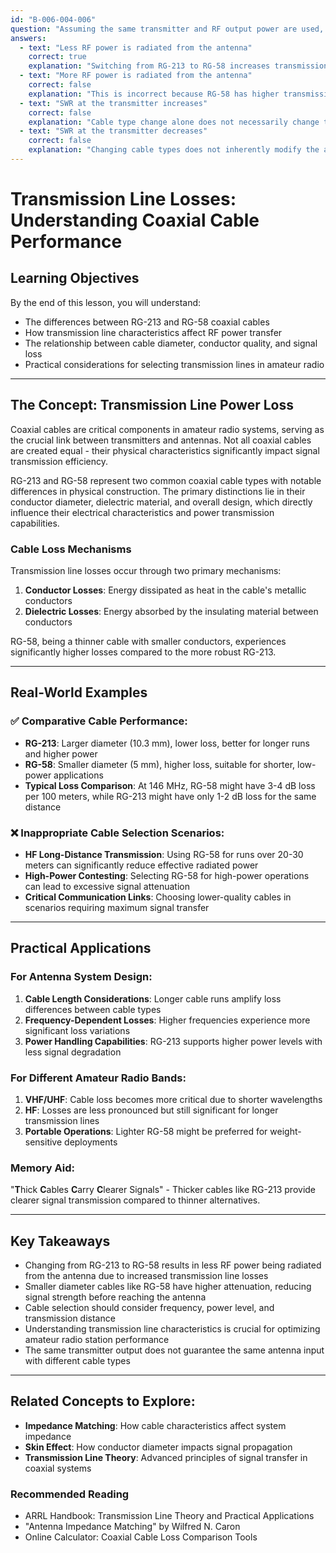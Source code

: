 ```yaml
---
id: "B-006-004-006"
question: "Assuming the same transmitter and RF output power are used, what is the effect of changing the transmission line from RG-213 coaxial cable to RG-58?"
answers:
  - text: "Less RF power is radiated from the antenna"
    correct: true
    explanation: "Switching from RG-213 to RG-58 increases transmission line losses, which means less RF power reaches the antenna. RG-58 has a smaller conductor diameter and higher attenuation per meter compared to RG-213, resulting in more signal energy being converted to heat within the cable before reaching the antenna."
  - text: "More RF power is radiated from the antenna"
    correct: false
    explanation: "This is incorrect because RG-58 has higher transmission line losses compared to RG-213, which means less power will actually reach the antenna. The thinner, higher-loss cable will reduce the RF power transferred to the radiating element."
  - text: "SWR at the transmitter increases"
    correct: false
    explanation: "Cable type change alone does not necessarily change the antenna's impedance or system SWR. The SWR depends on the antenna's characteristics and impedance match, not solely on the transmission line's physical properties."
  - text: "SWR at the transmitter decreases"
    correct: false
    explanation: "Changing cable types does not inherently modify the antenna's impedance or system matching. The SWR remains primarily dependent on the antenna's design and installation characteristics."
---
```


# Transmission Line Losses: Understanding Coaxial Cable Performance

## Learning Objectives
By the end of this lesson, you will understand:
- The differences between RG-213 and RG-58 coaxial cables
- How transmission line characteristics affect RF power transfer
- The relationship between cable diameter, conductor quality, and signal loss
- Practical considerations for selecting transmission lines in amateur radio

---

## The Concept: Transmission Line Power Loss

Coaxial cables are critical components in amateur radio systems, serving as the crucial link between transmitters and antennas. Not all coaxial cables are created equal - their physical characteristics significantly impact signal transmission efficiency.

RG-213 and RG-58 represent two common coaxial cable types with notable differences in physical construction. The primary distinctions lie in their conductor diameter, dielectric material, and overall design, which directly influence their electrical characteristics and power transmission capabilities.

### Cable Loss Mechanisms

Transmission line losses occur through two primary mechanisms:
1. **Conductor Losses**: Energy dissipated as heat in the cable's metallic conductors
2. **Dielectric Losses**: Energy absorbed by the insulating material between conductors

RG-58, being a thinner cable with smaller conductors, experiences significantly higher losses compared to the more robust RG-213.

---

## Real-World Examples

### ✅ Comparative Cable Performance:
- **RG-213**: Larger diameter (10.3 mm), lower loss, better for longer runs and higher power
- **RG-58**: Smaller diameter (5 mm), higher loss, suitable for shorter, low-power applications
- **Typical Loss Comparison**: At 146 MHz, RG-58 might have 3-4 dB loss per 100 meters, while RG-213 might have only 1-2 dB loss for the same distance

### ❌ Inappropriate Cable Selection Scenarios:
- **HF Long-Distance Transmission**: Using RG-58 for runs over 20-30 meters can significantly reduce effective radiated power
- **High-Power Contesting**: Selecting RG-58 for high-power operations can lead to excessive signal attenuation
- **Critical Communication Links**: Choosing lower-quality cables in scenarios requiring maximum signal transfer

---

## Practical Applications

### For Antenna System Design:
1. **Cable Length Considerations**: Longer cable runs amplify loss differences between cable types
2. **Frequency-Dependent Losses**: Higher frequencies experience more significant loss variations
3. **Power Handling Capabilities**: RG-213 supports higher power levels with less signal degradation

### For Different Amateur Radio Bands:
1. **VHF/UHF**: Cable loss becomes more critical due to shorter wavelengths
2. **HF**: Losses are less pronounced but still significant for longer transmission lines
3. **Portable Operations**: Lighter RG-58 might be preferred for weight-sensitive deployments

### Memory Aid:
"**T**hick **C**ables **C**arry **C**learer Signals" - Thicker cables like RG-213 provide clearer signal transmission compared to thinner alternatives.

---

## Key Takeaways

- Changing from RG-213 to RG-58 results in less RF power being radiated from the antenna due to increased transmission line losses
- Smaller diameter cables like RG-58 have higher attenuation, reducing signal strength before reaching the antenna
- Cable selection should consider frequency, power level, and transmission distance
- Understanding transmission line characteristics is crucial for optimizing amateur radio station performance
- The same transmitter output does not guarantee the same antenna input with different cable types

---

## Related Concepts to Explore:
- **Impedance Matching**: How cable characteristics affect system impedance
- **Skin Effect**: How conductor diameter impacts signal propagation
- **Transmission Line Theory**: Advanced principles of signal transfer in coaxial systems

### Recommended Reading
- ARRL Handbook: Transmission Line Theory and Practical Applications
- "Antenna Impedance Matching" by Wilfred N. Caron
- Online Calculator: Coaxial Cable Loss Comparison Tools